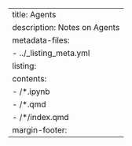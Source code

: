 ---
title: Agents
description: Notes on Agents
metadata-files:
- ../_listing_meta.yml
listing:
  contents:
  - /*.ipynb
  - /*.qmd
  - /*/index.qmd
margin-footer: <br>
---